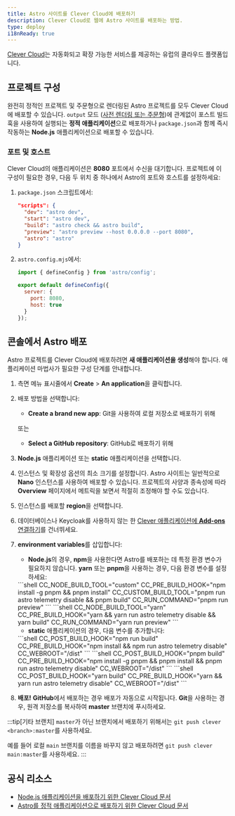 ```yaml
---
title: Astro 사이트를 Clever Cloud에 배포하기
description: Clever Cloud로 웹에 Astro 사이트를 배포하는 방법.
type: deploy
i18nReady: true
---
```


[Clever Cloud](https://clever-cloud.com)는 자동화되고 확장 가능한 서비스를 제공하는 유럽의 클라우드 플랫폼입니다.

## 프로젝트 구성

완전히 정적인 프로젝트 및 주문형으로 렌더링된 Astro 프로젝트를 모두 Clever Cloud에 배포할 수 있습니다. `output` 모드 ([사전 렌더링 또는 주문형](/ko/guides/on-demand-rendering/))에 관계없이 포스트 빌드 훅을 사용하여 실행되는 **정적 애플리케이션**으로 배포하거나 `package.json`과 함께 즉시 작동하는 **Node.js** 애플리케이션으로 배포할 수 있습니다.

### 포트 및 호스트

Clever Cloud의 애플리케이션은 **8080** 포트에서 수신을 대기합니다. 프로젝트에 이 구성이 필요한 경우, 다음 두 위치 중 하나에서 Astro의 포트와 호스트를 설정하세요:

1. `package.json` 스크립트에서:

    ```json title="package.json" "astro preview --host 0.0.0.0 --port 8080"
    "scripts": {
      "dev": "astro dev",
      "start": "astro dev",
      "build": "astro check && astro build",
      "preview": "astro preview --host 0.0.0.0 --port 8080",
      "astro": "astro"
    }
    ```

2. `astro.config.mjs`에서:

    ```javascript title="astro.config.mjs"
    import { defineConfig } from 'astro/config';

    export default defineConfig({
      server: {
        port: 8080,
        host: true
      }
    });
    ```


## 콘솔에서 Astro 배포

Astro 프로젝트를 Clever Cloud에 배포하려면 **새 애플리케이션을 생성**해야 합니다. 애플리케이션 마법사가 필요한 구성 단계를 안내합니다.

<Steps>

1. 측면 메뉴 표시줄에서 **Create** > **An application**을 클릭합니다.
2. 배포 방법을 선택합니다:

    - **Create a brand new app**: Git을 사용하여 로컬 저장소로 배포하기 위해

    또는

    - **Select a GitHub repository**: GitHub로 배포하기 위해

3. **Node.js** 애플리케이션 또는 **static** 애플리케이션을 선택합니다.
4. 인스턴스 및 확장성 옵션의 최소 크기를 설정합니다. Astro 사이트는 일반적으로 **Nano** 인스턴스를 사용하여 배포할 수 있습니다. 프로젝트의 사양과 종속성에 따라 **Overview** 페이지에서 메트릭을 보면서 적절히 조정해야 할 수도 있습니다.
5. 인스턴스를 배포할 **region**을 선택합니다.
6. 데이터베이스나 Keycloak를 사용하지 않는 한 [Clever 애플리케이션에 **Add-ons** 연결하기](https://developers.clever-cloud.com/doc/addons/)를 건너뛰세요.
7. **environment variables**를 삽입합니다:

    - **Node.js**의 경우, **npm**을 사용한다면 Astro를 배포하는 데 특정 환경 변수가 필요하지 않습니다. **yarn** 또는 **pnpm**을 사용하는 경우, 다음 환경 변수를 설정하세요:

    <Tabs>
      <TabItem label="pnpm">
      ```shell
    CC_NODE_BUILD_TOOL="custom"
    CC_PRE_BUILD_HOOK="npm install -g pnpm && pnpm install"
    CC_CUSTOM_BUILD_TOOL="pnpm run astro telemetry disable && pnpm build"
    CC_RUN_COMMAND="pnpm run preview"
      ```
      </TabItem>
      <TabItem label="yarn">
      ```shell
      CC_NODE_BUILD_TOOL="yarn"
      CC_PRE_BUILD_HOOK="yarn && yarn run astro telemetry disable && yarn build"
      CC_RUN_COMMAND="yarn run preview"
      ```
      </TabItem>
    </Tabs>

    - **static** 애플리케이션의 경우, 다음 변수를 추가합니다:

    <Tabs>
      <TabItem label="npm">
      ```shell
    CC_POST_BUILD_HOOK="npm run build"
    CC_PRE_BUILD_HOOK="npm install && npm run astro telemetry disable"
    CC_WEBROOT="/dist"
    ```
      </TabItem>
      <TabItem label="pnpm">
      ```shell
    CC_POST_BUILD_HOOK="pnpm build"
    CC_PRE_BUILD_HOOK="npm install -g pnpm && pnpm install && pnpm run astro telemetry disable"
    CC_WEBROOT="/dist"
      ```
      </TabItem>
      <TabItem label="yarn">
      ```shell
      CC_POST_BUILD_HOOK="yarn build"
      CC_PRE_BUILD_HOOK="yarn && yarn run astro telemetry disable"
      CC_WEBROOT="/dist"
      ```
      </TabItem>
    </Tabs>


8. **배포!** **GitHub**에서 배포하는 경우 배포가 자동으로 시작됩니다. **Git**을 사용하는 경우, 원격 저장소를 복사하여 **master** 브랜치에 푸시하세요.

</Steps>

:::tip[기타 브랜치]
`master`가 아닌 브랜치에서 배포하기 위해서는 `git push clever <branch>:master`를 사용하세요.

예를 들어 로컬 `main` 브랜치를 이름을 바꾸지 않고 배포하려면 `git push clever main:master`를 사용하세요.
:::


## 공식 리소스
- [Node.js 애플리케이션을 배포하기 위한 Clever Cloud 문서](https://developers.clever-cloud.com/doc/applications/javascript/nodejs/)
- [Astro를 정적 애플리케이션으로 배포하기 위한 Clever Cloud 문서](https://developers.clever-cloud.com/guides/astro/)
